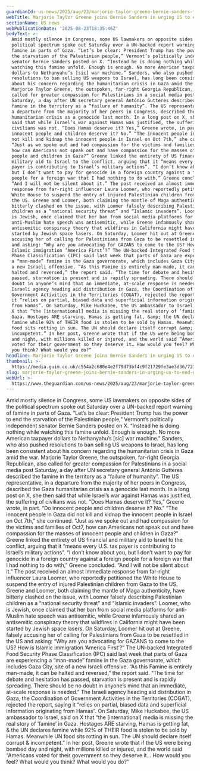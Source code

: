 ```yaml
---
guardianId: us-news/2025/aug/23/marjorie-taylor-greene-bernie-sanders-famine-gaza
webTitle: Marjorie Taylor Greene joins Bernie Sanders in urging US to end Gaza famine
sectionName: US news
webPublicationDate: '2025-08-23T18:35:46Z'
bodyText: >-
  Amid mostly silence in Congress, some US lawmakers on opposite sides of the
  political spectrum spoke out Saturday over a UN-backed report warning of
  famine in parts of Gaza. “Let’s be clear: President Trump has the power to end
  the starvation of the Palestinian people,” Vermont’s politically independent
  senator Bernie Sanders posted on X. “Instead he is doing nothing while
  watching this famine unfold. Enough is enough. No more American taxpayer
  dollars to Nethanyahu’s [sic] war machine.” Sanders, who also pushed
  resolutions to ban selling US weapons to Israel, has long been consistent
  about his concern regarding the humanitarian crisis in Gaza amid the war.
  Marjorie Taylor Greene, the outspoken, far-right Georgia Republican, also
  called for greater compassion for Palestinians in a social media post
  Saturday, a day after UN secretary general António Gutteres described the
  famine in the territory as a “failure of humanity”. The US representative, in
  a departure from the majority of her peers in Congress, described the Gaza
  humanitarian crisis as a genocide last month. In a long post on X, she then
  said that while Israel’s war against Hamas was justified, the suffering of
  civilians was not. “Does Hamas deserve it? Yes,” Greene wrote, in part. “Do
  innocent people and children deserve it? No.” “The innocent people in Gaza did
  not kill and kidnap the innocent people in Israel on Oct 7th,” she continued.
  “Just as we spoke out and had compassion for the victims and families of Oct7,
  how can Americans not speak out and have compassion for the masses of innocent
  people and children in Gaza?” Greene linked the entirety of US financial and
  military aid to Israel to the conflict, arguing that it “means every U.S. tax
  payer is contributing to Israel’s military actions”. “I don’t know about you,
  but I don’t want to pay for genocide in a foreign country against a foreign
  people for a foreign war that I had nothing to do with,” Greene concluded.
  “And I will not be silent about it.” The post received an almost immediate
  response from far-right influencer Laura Loomer, who reportedly petitioned the
  White House to suspend the entry of injured Palestinian children from Gaza to
  the US. Greene and Loomer, both claiming the mantle of Maga authenticity, have
  bitterly clashed on the issue, with Loomer falsely describing Palestinian
  children as a “national security threat” and “Islamic invaders”. Loomer, who
  is Jewish, once claimed that her ban from social media platforms for
  anti-Muslim hate speech was antisemitic, while Greene infamously shared an
  antisemitic conspiracy theory that wildfires in California might have been
  started by Jewish space lasers. On Saturday, Loomer hit out at Greene, falsely
  accusing her of calling for Palestinians from Gaza to be resettled in the US
  and asking: “Why are you advocating for GAZANS to come to the US? How is
  Islamic immigration ‘America First’?” The UN-backed Integrated Food Security
  Phase Classification (IPC) said last week that parts of Gaza are experiencing
  a “man-made” famine in the Gaza governorate, which includes Gaza City, site of
  a new Israeli offensive. “As this Famine is entirely man-made, it can be
  halted and reversed,” the report said. “The time for debate and hesitation has
  passed, starvation is present and is rapidly spreading. There should be no
  doubt in anyone’s mind that an immediate, at-scale response is needed.” The
  Israeli agency heading aid distribution in Gaza, the Coordination of
  Government Activities in the Territories (COGAT), rejected the report, saying
  it “relies on partial, biased data and superficial information originating
  from Hamas”. On Saturday, Mike Huckabee, the US ambassador to Israel, said on
  X that “the [international] media is missing the real story of ‘famine’ in
  Gaza. Hostages ARE starving, Hamas is getting fat, &amp; the UN declares
  famine while 92% of THEIR food is stolen to be sold by Hamas. Meanwhile UN
  food sits rotting in sun. The UN should declare itself corrupt &amp;
  incompetent.” In her post, Greene wrote that if the US were being bombed day
  and night, with millions killed or injured, and the world said “Americans
  voted for their government so they deserve it… How would you feel? What would
  you think? What would you do?”
headline: Marjorie Taylor Greene joins Bernie Sanders in urging US to end Gaza famine
thumbnail: >-
  https://media.guim.co.uk/c554a2c680e4e2f79d73bf4c9f21729fe3ae3d36/721_0_6721_5377/500.jpg
slug: marjorie-taylor-greene-joins-bernie-sanders-in-urging-us-to-end-gaza-famine
webUrl: >-
  https://www.theguardian.com/us-news/2025/aug/23/marjorie-taylor-greene-bernie-sanders-famine-gaza
---
```

Amid mostly silence in Congress, some US lawmakers on opposite sides of the political spectrum spoke out Saturday over a UN-backed report warning of famine in parts of Gaza. “Let’s be clear: President Trump has the power to end the starvation of the Palestinian people,” Vermont’s politically independent senator Bernie Sanders posted on X. “Instead he is doing nothing while watching this famine unfold. Enough is enough. No more American taxpayer dollars to Nethanyahu’s [sic] war machine.” Sanders, who also pushed resolutions to ban selling US weapons to Israel, has long been consistent about his concern regarding the humanitarian crisis in Gaza amid the war. Marjorie Taylor Greene, the outspoken, far-right Georgia Republican, also called for greater compassion for Palestinians in a social media post Saturday, a day after UN secretary general António Gutteres described the famine in the territory as a “failure of humanity”. The US representative, in a departure from the majority of her peers in Congress, described the Gaza humanitarian crisis as a genocide last month. In a long post on X, she then said that while Israel’s war against Hamas was justified, the suffering of civilians was not. “Does Hamas deserve it? Yes,” Greene wrote, in part. “Do innocent people and children deserve it? No.” “The innocent people in Gaza did not kill and kidnap the innocent people in Israel on Oct 7th,” she continued. “Just as we spoke out and had compassion for the victims and families of Oct7, how can Americans not speak out and have compassion for the masses of innocent people and children in Gaza?” Greene linked the entirety of US financial and military aid to Israel to the conflict, arguing that it “means every U.S. tax payer is contributing to Israel’s military actions”. “I don’t know about you, but I don’t want to pay for genocide in a foreign country against a foreign people for a foreign war that I had nothing to do with,” Greene concluded. “And I will not be silent about it.” The post received an almost immediate response from far-right influencer Laura Loomer, who reportedly petitioned the White House to suspend the entry of injured Palestinian children from Gaza to the US. Greene and Loomer, both claiming the mantle of Maga authenticity, have bitterly clashed on the issue, with Loomer falsely describing Palestinian children as a “national security threat” and “Islamic invaders”. Loomer, who is Jewish, once claimed that her ban from social media platforms for anti-Muslim hate speech was antisemitic, while Greene infamously shared an antisemitic conspiracy theory that wildfires in California might have been started by Jewish space lasers. On Saturday, Loomer hit out at Greene, falsely accusing her of calling for Palestinians from Gaza to be resettled in the US and asking: “Why are you advocating for GAZANS to come to the US? How is Islamic immigration ‘America First’?” The UN-backed Integrated Food Security Phase Classification (IPC) said last week that parts of Gaza are experiencing a “man-made” famine in the Gaza governorate, which includes Gaza City, site of a new Israeli offensive. “As this Famine is entirely man-made, it can be halted and reversed,” the report said. “The time for debate and hesitation has passed, starvation is present and is rapidly spreading. There should be no doubt in anyone’s mind that an immediate, at-scale response is needed.” The Israeli agency heading aid distribution in Gaza, the Coordination of Government Activities in the Territories (COGAT), rejected the report, saying it “relies on partial, biased data and superficial information originating from Hamas”. On Saturday, Mike Huckabee, the US ambassador to Israel, said on X that “the [international] media is missing the real story of ‘famine’ in Gaza. Hostages ARE starving, Hamas is getting fat, &amp; the UN declares famine while 92% of THEIR food is stolen to be sold by Hamas. Meanwhile UN food sits rotting in sun. The UN should declare itself corrupt &amp; incompetent.” In her post, Greene wrote that if the US were being bombed day and night, with millions killed or injured, and the world said “Americans voted for their government so they deserve it… How would you feel? What would you think? What would you do?”
